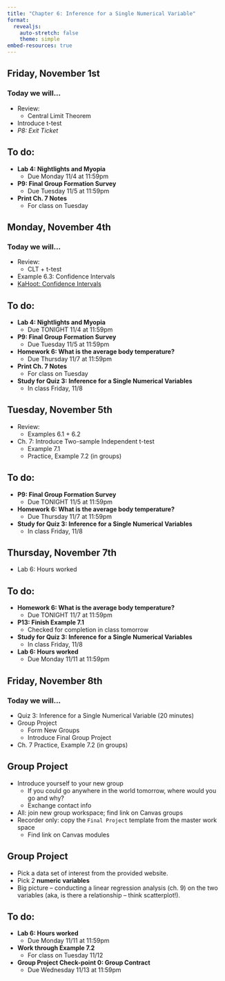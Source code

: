 ```yaml
---
title: "Chapter 6: Inference for a Single Numerical Variable"
format: 
  revealjs:
    auto-stretch: false
    theme: simple
embed-resources: true
---
```


## Friday, November 1st
### Today we will...

+ Review:
  + Central Limit Theorem
+ Introduce t-test
+ *P8: Exit Ticket*
  
## To do:
  
+ **Lab 4: Nightlights and Myopia**
  + Due Monday 11/4 at 11:59pm

+ **P9: Final Group Formation Survey**
  + Due Tuesday 11/5 at 11:59pm

+ **Print Ch. 7 Notes**
  + For class on Tuesday

## Monday, November 4th
### Today we will...

+ Review:
  + CLT + t-test
+ Example 6.3: Confidence Intervals
+ [KaHoot: Confidence Intervals](https://create.kahoot.it/share/cal-poly-stat-218-confidence-intervals/de7fa693-2b3d-468f-89bb-f0f29412a67e)

## To do:
  
+ **Lab 4: Nightlights and Myopia**
  + Due TONIGHT 11/4 at 11:59pm

+ **P9: Final Group Formation Survey**
  + Due Tuesday 11/5 at 11:59pm
  
+ **Homework 6: What is the average body temperature?**
  + Due Thursday 11/7 at 11:59pm
  
+ **Print Ch. 7 Notes**
  + For class on Tuesday

+ **Study for Quiz 3: Inference for a Single Numerical Variables**
  + In class Friday, 11/8
  
## Tuesday, November 5th

+ Review:
  + Examples 6.1 + 6.2
+ Ch. 7: Introduce Two-sample Independent t-test
  + Example 7.1
  + Practice, Example 7.2 (in groups)

## To do:
  
+ **P9: Final Group Formation Survey**
  + Due TONIGHT 11/5 at 11:59pm
  
+ **Homework 6: What is the average body temperature?**
  + Due Thursday 11/7 at 11:59pm
  
+ **Study for Quiz 3: Inference for a Single Numerical Variables**
  + In class Friday, 11/8
  
## Thursday, November 7th

+ Lab 6: Hours worked

## To do:
  
+ **Homework 6: What is the average body temperature?**
  + Due TONIGHT 11/7 at 11:59pm
  
+ **P13: Finish Example 7.1**
  + Checked for completion in class tomorrow
  
+ **Study for Quiz 3: Inference for a Single Numerical Variables**
  + In class Friday, 11/8
  
+ **Lab 6: Hours worked**
  + Due Monday 11/11 at 11:59pm
  
## Friday, November 8th
### Today we will...

+ Quiz 3: Inference for a Single Numerical Variable (20 minutes)
+ Group Project
  + Form New Groups
  + Introduce Final Group Project
+ Ch. 7 Practice, Example 7.2 (in groups)

## Group Project

+ Introduce yourself to your new group
  + If you could go anywhere in the world tomorrow, where would you go and why?
  + Exchange contact info
+ All: join new group workspace; find link on Canvas groups
+ Recorder only: copy the `Final Project` template from the master work space
  + Find link on Canvas modules
  
## Group Project

+ Pick a data set of interest from the provided website.
+ Pick 2 **numeric variables**
+ Big picture -- conducting a linear regression analysis (ch. 9) on the two variables (aka, is there a relationship -- think scatterplot!).

## To do:
  
+ **Lab 6: Hours worked**
  + Due Monday 11/11 at 11:59pm

+ **Work through Example 7.2**
  + For class on Tuesday 11/12
  
+ **Group Project Check-point 0: Group Contract**
  + Due Wednesday 11/13 at 11:59pm


  
